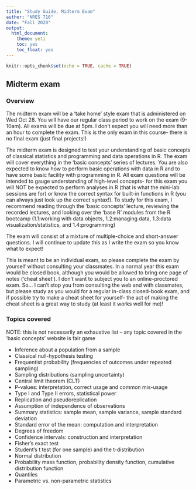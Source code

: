 ```yaml
---
title: "Study Guide, Midterm Exam"
author: "NRES 710"
date: "Fall 2020"
output: 
  html_document: 
    theme: yeti
    toc: yes
    toc_float: yes
---
```


```r
knitr::opts_chunk$set(echo = TRUE, cache = TRUE)
```


## Midterm exam

### Overview

The midterm exam will be a 'take home' style exam that is administered on Wed Oct 28. You will have our regular class period to work on the exam (9-10am). All exams will be due at 5pm. I don't expect you will need more than an hour to complete the exam. This is the only exam in this course- there is no final exam (just final projects!) 

The midterm exam is designed to test your understanding of basic concepts of classical statistics and programming and data operations in R. The exam will cover everything in the 'basic concepts' series of lectures. You are also expected to know how to perform basic operations with data in R and to have some basic facility with programming in R. All exam questions will be intended to gauge understanding of high-level concepts- for this exam you will NOT be expected to perform analyses in R (that is what the mini-lab sessions are for) or know the correct syntax for built-in functions in R (you can always just look up the correct syntax!). To study for this exam, I recommend reading through the 'basic concepts' lecture, reviewing the recorded lectures, and looking over the 'base R' modules from the R bootcamp (1.1:working with data objects, 1.2:managing data, 1.3:data visualization/statistics, and 1.4:programming)   

The exam will consist of a mixture of multiple-choice and short-answer questions. I will continue to update this as I write the exam so you know what to expect! 

This is meant to be an individual exam, so please complete the exam by yourself without consulting your classmates. In a normal year this exam would be closed book, although you would be allowed to bring one page of notes ('cheat sheet'). I don't want to subject you to an online-proctored exam. So... I can't stop you from consulting the web and with classmates, but please study as you would for a regular in-class closed-book exam, and if possible try to make a cheat sheet for yourself- the act of making the cheat sheet is a great way to study (at least it works well for me)!  


### Topics covered

NOTE: this is not necessarily an exhaustive list -- any topic covered in the 'basic concepts' website is fair game

* Inference about a population from a sample
* Classical null-hypothesis testing
* Frequentist probability (frequencies of outcomes under repeated sampling)
* Sampling distributions (sampling uncertainty)
* Central limit theorem (CLT)
* P-values: interpretation, correct usage and common mis-usage
* Type I and Type II errors, statistical power
* Replication and pseudoreplication
* Assumption of independence of observations
* Summary statistics: sample mean, sample variance, sample standard deviation
* Standard error of the mean: computation and interpretation
* Degrees of freedom
* Confidence intervals: construction and interpretation
* Fisher's exact test
* Student's t test (for one sample) and the t-distribution
* Normal distribution
* Probability mass function, probability density function, cumulative distribution function
* Quantiles
* Parametric vs. non-parametric statistics


















